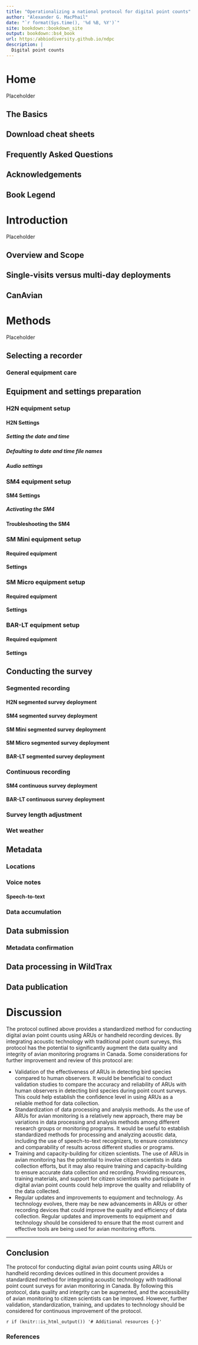 ```yaml
--- 
title: "Operationalizing a national protocol for digital point counts"
author: "Alexander G. MacPhail"
date: "`r format(Sys.time(), '%d %B, %Y')`"
site: bookdown::bookdown_site
output: bookdown::bs4_book
url: https:/abbiodiversity.github.io/ndpc
description: |
  Digital point counts
---
```


# Home {.unnumbered}

Placeholder


## The Basics {.unnumbered}
## Download cheat sheets {.unnumbered}
## Frequently Asked Questions {.unnumbered}
## Acknowledgements {.unnumbered}
## Book Legend {.unnumbered}

<!--chapter:end:index.Rmd-->


# Introduction

Placeholder


## Overview and Scope
## Single-visits versus multi-day deployments
## CanAvian

<!--chapter:end:01-introduction.Rmd-->


# Methods

Placeholder


## Selecting a recorder
### General equipment care
## Equipment and settings preparation
### H2N equipment setup
#### H2N Settings
##### Setting the date and time {.unnumbered}
##### Defaulting to date and time file names {.unnumbered}
##### Audio settings {.unnumbered}
### SM4 equipment setup
#### SM4 Settings
##### Activating the SM4 {.unnumbered}
#### Troubleshooting the SM4 {.unnumbered}
### SM Mini equipment setup
#### Required equipment
#### Settings
### SM Micro equipment setup
#### Required equipment
#### Settings
### BAR-LT equipment setup
#### Required equipment
#### Settings
## Conducting the survey
### Segmented recording
#### H2N segmented survey deployment 
#### SM4 segmented survey deployment
#### SM Mini segmented survey deployment
#### SM Micro segmented survey deployment
#### BAR-LT segmented survey deployment
### Continuous recording
#### SM4 continuous survey deployment
#### BAR-LT continuous survey deployment
### Survey length adjustment
### Wet weather
## Metadata
### Locations
### Voice notes
#### Speech-to-text
### Data accumulation
## Data submission
### Metadata confirmation
## Data processing in WildTrax
## Data publication

<!--chapter:end:02-methods.Rmd-->

# Discussion

The protocol outlined above provides a standardized method for conducting digital avian point counts using ARUs or handheld recording devices. By integrating acoustic technology with traditional point count surveys, this protocol has the potential to significantly augment the data quality and integrity of avian monitoring programs in Canada. Some considerations for further improvement and review of this protocol are:

- Validation of the effectiveness of ARUs in detecting bird species compared to human observers. It would be beneficial to conduct validation studies to compare the accuracy and reliability of ARUs with human observers in detecting bird species during point count surveys. This could help establish the confidence level in using ARUs as a reliable method for data collection.
- Standardization of data processing and analysis methods. As the use of ARUs for avian monitoring is a relatively new approach, there may be variations in data processing and analysis methods among different research groups or monitoring programs. It would be useful to establish standardized methods for processing and analyzing acoustic data, including the use of speech-to-text recognizers, to ensure consistency and comparability of results across different studies or programs.
- Training and capacity-building for citizen scientists. The use of ARUs in avian monitoring has the potential to involve citizen scientists in data collection efforts, but it may also require training and capacity-building to ensure accurate data collection and recording. Providing resources, training materials, and support for citizen scientists who participate in digital avian point counts could help improve the quality and reliability of the data collected.
- Regular updates and improvements to equipment and technology. As technology evolves, there may be new advancements in ARUs or other recording devices that could improve the quality and efficiency of data collection. Regular updates and improvements to equipment and technology should be considered to ensure that the most current and effective tools are being used for avian monitoring efforts.

---

## Conclusion

The protocol for conducting digital avian point counts using ARUs or handheld recording devices outlined in this document provides a standardized method for integrating acoustic technology with traditional point count surveys for avian monitoring in Canada. By following this protocol, data quality and integrity can be augmented, and the accessibility of avian monitoring to citizen scientists can be improved. However, further validation, standardization, training, and updates to technology should be considered for continuous improvement of the protocol.

<!--chapter:end:03-discussion.Rmd-->

`r if (knitr::is_html_output()) '# Additional resources {-}'`

### References {-}

<!--chapter:end:04-references.Rmd-->

